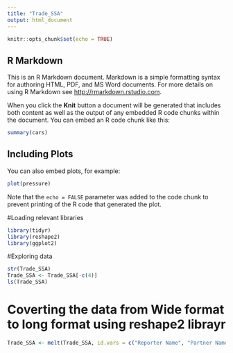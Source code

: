 ```yaml
---
title: "Trade_SSA"
output: html_document
---
```


```r
knitr::opts_chunk$set(echo = TRUE)
```

## R Markdown

This is an R Markdown document. Markdown is a simple formatting syntax for authoring HTML, PDF, and MS Word documents. For more details on using R Markdown see <http://rmarkdown.rstudio.com>.

When you click the **Knit** button a document will be generated that includes both content as well as the output of any embedded R code chunks within the document. You can embed an R code chunk like this:

```r
summary(cars)
```

## Including Plots

You can also embed plots, for example:

```r
plot(pressure)
```

Note that the `echo = FALSE` parameter was added to the code chunk to prevent printing of the R code that generated the plot.

#Loading relevant libraries
```r
library(tidyr)
library(reshape2)
library(ggplot2)
```


#Exploring data
```r
str(Trade_SSA)
Trade_SSA <- Trade_SSA[-c(4)]
ls(Trade_SSA)
```


# Coverting the data from Wide format to long format using reshape2 librayr
```r
Trade_SSA <- melt(Trade_SSA, id.vars = c("Reporter Name", "Partner Name", "Trade Flow", "Indicator"), measure.vars = c("1992", "1993","1994", "1995", "1996", "1997", "1998", "1999", "2000", "2001", "2002", "2003", "2004", "2005", "2006", "2007", "2008", "2009", "2010", "2011", "2012", "2013", "2014", "2015", "2016"), variable.name = "Years", value.name = "Trade Value")
```






